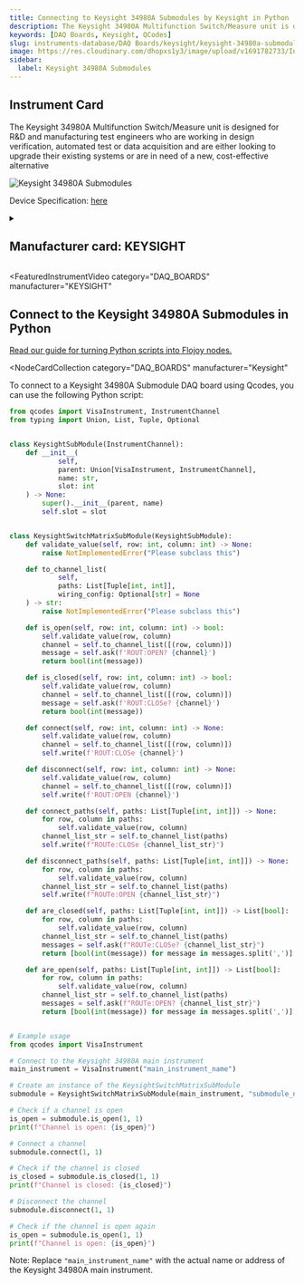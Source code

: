 ```yaml
---
title: Connecting to Keysight 34980A Submodules by Keysight in Python
description: The Keysight 34980A Multifunction Switch/Measure unit is designed for R&D and manufacturing test engineers who are working in design verification, automated test or data acquisition and are either looking to upgrade their existing systems or are in need of a new, cost-effective alternative
keywords: [DAQ Boards, Keysight, QCodes]
slug: instruments-database/DAQ Boards/keysight/keysight-34980a-submodules
image: https://res.cloudinary.com/dhopxs1y3/image/upload/v1691782733/Instruments/DAQ%20boards/Keysight-34980A-Submodules/Keysight-34980A-Submodules.png
sidebar:
  label: Keysight 34980A Submodules
---
```



## Instrument Card

The Keysight 34980A Multifunction Switch/Measure unit is designed for R&D and
manufacturing test engineers who are working in design verification, automated
test or data acquisition and are either looking to upgrade their existing systems or
are in need of a new, cost-effective alternative

![Keysight 34980A Submodules](https://res.cloudinary.com/dhopxs1y3/image/upload/v1691782733/Instruments/DAQ%20boards/Keysight-34980A-Submodules/Keysight-34980A-Submodules.png)

Device Specification: [here](https://www.keysight.com/us/en/assets/7018-01247/data-sheets/5989-1437.pdf)

<details style={{ marginTop: "15px"}}>
<summary><h2 style={{display:'inline'}}>Manufacturer card: KEYSIGHT</h2></summary>

![KEYSIGHT](https://res.cloudinary.com/dhopxs1y3/image/upload/v1692125973/Instruments/Vendor%20Logos/Keysight.png)

Keysight Technologies, or Keysight, is an American company that manufactures electronics test and measurement equipment and software

- Headquarters: USA
- Yearly Revenue (millions, USD): 5420
- Vendor Website: [here](https://www.keysight.com/us/en/home.html)

</details>


<FeaturedInstrumentVideo
  category="DAQ_BOARDS"
  manufacturer="KEYSIGHT"
></FeaturedInstrumentVideo>

## Connect to the Keysight 34980A Submodules in Python

[Read our guide for turning Python scripts into Flojoy nodes.](https://docs.flojoy.ai/contribution/blocks/custom-flojoy-block/)


<Tabs>
<TabItem value="Flojoy" label="Flojoy" className="flojoy-instrument-tabs">

<NodeCardCollection
  category="DAQ_BOARDS"
  manufacturer="Keysight"
></NodeCardCollection>

</TabItem>
<TabItem value="QCodes" label="QCodes">

To connect to a Keysight 34980A Submodule DAQ board using Qcodes, you can use the following Python script:

```python
from qcodes import VisaInstrument, InstrumentChannel
from typing import Union, List, Tuple, Optional


class KeysightSubModule(InstrumentChannel):
    def __init__(
            self,
            parent: Union[VisaInstrument, InstrumentChannel],
            name: str,
            slot: int
    ) -> None:
        super().__init__(parent, name)
        self.slot = slot


class KeysightSwitchMatrixSubModule(KeysightSubModule):
    def validate_value(self, row: int, column: int) -> None:
        raise NotImplementedError("Please subclass this")

    def to_channel_list(
            self,
            paths: List[Tuple[int, int]],
            wiring_config: Optional[str] = None
    ) -> str:
        raise NotImplementedError("Please subclass this")

    def is_open(self, row: int, column: int) -> bool:
        self.validate_value(row, column)
        channel = self.to_channel_list([(row, column)])
        message = self.ask(f'ROUT:OPEN? {channel}')
        return bool(int(message))

    def is_closed(self, row: int, column: int) -> bool:
        self.validate_value(row, column)
        channel = self.to_channel_list([(row, column)])
        message = self.ask(f'ROUT:CLOSe? {channel}')
        return bool(int(message))

    def connect(self, row: int, column: int) -> None:
        self.validate_value(row, column)
        channel = self.to_channel_list([(row, column)])
        self.write(f'ROUT:CLOSe {channel}')

    def disconnect(self, row: int, column: int) -> None:
        self.validate_value(row, column)
        channel = self.to_channel_list([(row, column)])
        self.write(f'ROUT:OPEN {channel}')

    def connect_paths(self, paths: List[Tuple[int, int]]) -> None:
        for row, column in paths:
            self.validate_value(row, column)
        channel_list_str = self.to_channel_list(paths)
        self.write(f"ROUTe:CLOSe {channel_list_str}")

    def disconnect_paths(self, paths: List[Tuple[int, int]]) -> None:
        for row, column in paths:
            self.validate_value(row, column)
        channel_list_str = self.to_channel_list(paths)
        self.write(f"ROUTe:OPEN {channel_list_str}")

    def are_closed(self, paths: List[Tuple[int, int]]) -> List[bool]:
        for row, column in paths:
            self.validate_value(row, column)
        channel_list_str = self.to_channel_list(paths)
        messages = self.ask(f"ROUTe:CLOSe? {channel_list_str}")
        return [bool(int(message)) for message in messages.split(',')]

    def are_open(self, paths: List[Tuple[int, int]]) -> List[bool]:
        for row, column in paths:
            self.validate_value(row, column)
        channel_list_str = self.to_channel_list(paths)
        messages = self.ask(f"ROUTe:OPEN? {channel_list_str}")
        return [bool(int(message)) for message in messages.split(',')]


# Example usage
from qcodes import VisaInstrument

# Connect to the Keysight 34980A main instrument
main_instrument = VisaInstrument("main_instrument_name")

# Create an instance of the KeysightSwitchMatrixSubModule
submodule = KeysightSwitchMatrixSubModule(main_instrument, "submodule_name", 1)

# Check if a channel is open
is_open = submodule.is_open(1, 1)
print(f"Channel is open: {is_open}")

# Connect a channel
submodule.connect(1, 1)

# Check if the channel is closed
is_closed = submodule.is_closed(1, 1)
print(f"Channel is closed: {is_closed}")

# Disconnect the channel
submodule.disconnect(1, 1)

# Check if the channel is open again
is_open = submodule.is_open(1, 1)
print(f"Channel is open: {is_open}")
```

Note: Replace `"main_instrument_name"` with the actual name or address of the Keysight 34980A main instrument.

</TabItem>
</Tabs>
